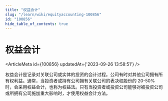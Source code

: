 ```yaml
---
title: "权益会计"
slug: "/learn/wiki/equityaccounting-100856"
id: "100856"
hide_table_of_contents: true
---
```



# 权益会计

<ArticleMeta id={100856} updatedAt={'2023-09-26 13:58:51'} />
<div className='border-solid border-b border-t-0 my-4 border-[var(--ifm-color-gray-300)]' />

权益会计是记录对关联公司或实体的投资的会计过程。公司有时对其他公司拥有所有权利益。通常，当投资者或持有公司拥有关联公司的表决权股份的 20-50% 时，会采用权益会计，也称为权益法。只有当投资者或投资公司能够对被投资公司或所拥有公司施加重大影响时，才使用权益会计方法。
